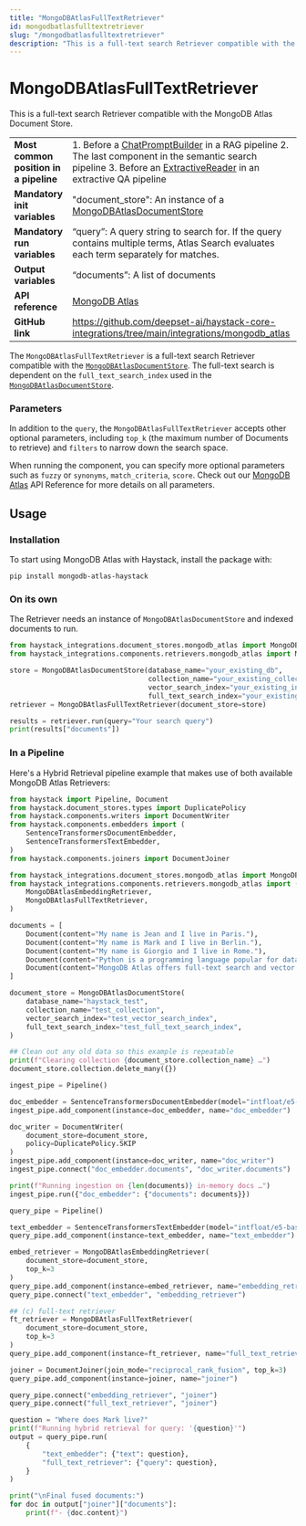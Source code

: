```yaml
---
title: "MongoDBAtlasFullTextRetriever"
id: mongodbatlasfulltextretriever
slug: "/mongodbatlasfulltextretriever"
description: "This is a full-text search Retriever compatible with the MongoDB Atlas Document Store."
---
```


# MongoDBAtlasFullTextRetriever

This is a full-text search Retriever compatible with the MongoDB Atlas Document Store.

|  |  |
| --- | --- |
| **Most common position in a pipeline** | 1. Before a [ChatPromptBuilder](../builders/chatpromptbuilder.mdx) in a RAG pipeline 2. The last component in the semantic search pipeline 3. Before an [ExtractiveReader](../readers/extractivereader.mdx) in an extractive QA pipeline |
| **Mandatory init variables**           | "document_store": An instance of a [MongoDBAtlasDocumentStore](../../document-stores/mongodbatlasdocumentstore.mdx)                                                                                                                   |
| **Mandatory run variables**            | “query”: A query string to search for. If the query contains multiple terms, Atlas Search evaluates each term separately for matches.                                                                             |
| **Output variables**                   | “documents”: A list of documents                                                                                                                                                                                  |
| **API reference**                      | [MongoDB Atlas](/reference/integrations-mongodb-atlas)                                                                                                                                                                   |
| **GitHub link**                        | https://github.com/deepset-ai/haystack-core-integrations/tree/main/integrations/mongodb_atlas                                                                                                                   |

The `MongoDBAtlasFullTextRetriever` is a full-text search Retriever compatible with the [`MongoDBAtlasDocumentStore`](../../document-stores/mongodbatlasdocumentstore.mdx). The full-text search is dependent on the `full_text_search_index` used in the [`MongoDBAtlasDocumentStore`](../../document-stores/mongodbatlasdocumentstore.mdx).

### Parameters

In addition to the `query`, the `MongoDBAtlasFullTextRetriever` accepts other optional parameters, including `top_k` (the maximum number of Documents to retrieve) and `filters` to narrow down the search space.

When running the component, you can specify more optional parameters such as `fuzzy` or `synonyms`, `match_criteria`, `score`. Check out our [MongoDB Atlas](/reference/integrations-mongodb-atlas) API Reference for more details on all parameters.

## Usage

### Installation

To start using MongoDB Atlas with Haystack, install the package with:

```shell
pip install mongodb-atlas-haystack
```

### On its own

The Retriever needs an instance of `MongoDBAtlasDocumentStore` and indexed documents to run.

```python
from haystack_integrations.document_stores.mongodb_atlas import MongoDBAtlasDocumentStore
from haystack_integrations.components.retrievers.mongodb_atlas import MongoDBAtlasFullTextRetriever

store = MongoDBAtlasDocumentStore(database_name="your_existing_db",
                                  collection_name="your_existing_collection",
                                  vector_search_index="your_existing_index",
                                  full_text_search_index="your_existing_index")
retriever = MongoDBAtlasFullTextRetriever(document_store=store)

results = retriever.run(query="Your search query")
print(results["documents"])
```

### In a Pipeline

Here's a Hybrid Retrieval pipeline example that makes use of both available MongoDB Atlas Retrievers:

```python
from haystack import Pipeline, Document
from haystack.document_stores.types import DuplicatePolicy
from haystack.components.writers import DocumentWriter
from haystack.components.embedders import (
    SentenceTransformersDocumentEmbedder,
    SentenceTransformersTextEmbedder,
)
from haystack.components.joiners import DocumentJoiner

from haystack_integrations.document_stores.mongodb_atlas import MongoDBAtlasDocumentStore
from haystack_integrations.components.retrievers.mongodb_atlas import (
    MongoDBAtlasEmbeddingRetriever,
    MongoDBAtlasFullTextRetriever,
)

documents = [
    Document(content="My name is Jean and I live in Paris."),
    Document(content="My name is Mark and I live in Berlin."),
    Document(content="My name is Giorgio and I live in Rome."),
    Document(content="Python is a programming language popular for data science."),
    Document(content="MongoDB Atlas offers full-text search and vector search capabilities."),
]

document_store = MongoDBAtlasDocumentStore(
    database_name="haystack_test",
    collection_name="test_collection",
    vector_search_index="test_vector_search_index",
    full_text_search_index="test_full_text_search_index",
)

## Clean out any old data so this example is repeatable
print(f"Clearing collection {document_store.collection_name} …")
document_store.collection.delete_many({})

ingest_pipe = Pipeline()

doc_embedder = SentenceTransformersDocumentEmbedder(model="intfloat/e5-base-v2")
ingest_pipe.add_component(instance=doc_embedder, name="doc_embedder")

doc_writer = DocumentWriter(
    document_store=document_store,
    policy=DuplicatePolicy.SKIP
)
ingest_pipe.add_component(instance=doc_writer, name="doc_writer")
ingest_pipe.connect("doc_embedder.documents", "doc_writer.documents")

print(f"Running ingestion on {len(documents)} in-memory docs …")
ingest_pipe.run({"doc_embedder": {"documents": documents}})

query_pipe = Pipeline()

text_embedder = SentenceTransformersTextEmbedder(model="intfloat/e5-base-v2")
query_pipe.add_component(instance=text_embedder, name="text_embedder")

embed_retriever = MongoDBAtlasEmbeddingRetriever(
    document_store=document_store,
    top_k=3
)
query_pipe.add_component(instance=embed_retriever, name="embedding_retriever")
query_pipe.connect("text_embedder", "embedding_retriever")

## (c) full-text retriever
ft_retriever = MongoDBAtlasFullTextRetriever(
    document_store=document_store,
    top_k=3
)
query_pipe.add_component(instance=ft_retriever, name="full_text_retriever")

joiner = DocumentJoiner(join_mode="reciprocal_rank_fusion", top_k=3)
query_pipe.add_component(instance=joiner, name="joiner")

query_pipe.connect("embedding_retriever", "joiner")
query_pipe.connect("full_text_retriever", "joiner")

question = "Where does Mark live?"
print(f"Running hybrid retrieval for query: '{question}'")
output = query_pipe.run(
    {
        "text_embedder": {"text": question},
        "full_text_retriever": {"query": question},
    }
)

print("\nFinal fused documents:")
for doc in output["joiner"]["documents"]:
    print(f"- {doc.content}")
```
